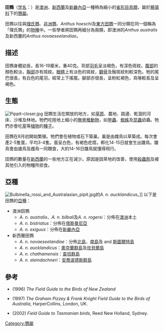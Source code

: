 {{speciesbox
| status = LC
| status_system = IUCN3.1
| status_ref = <ref>{{cite iucn|url=https://www.iucnredlist.org/details/22718480/0 |title=''Anthus novaeseelandiae'' |author=BirdLife International |author-link=BirdLife International |year=2012 |access-date=26 November 2013|ref=harv}}</ref>
| image = Anthus novaeseelandiae novaeseelandiae.jpg
| genus = Anthus
| species = novaeseelandiae
| authority = ([[Johann_Friedrich_Gmelin|Gmelin]], 1789)
}}
'''田鷚'''（[[学名|学名]]：''{{lang|la|Anthus novaeseelandiae}}''）是[[澳洲|澳洲]]、[[新西蘭|新西蘭]]及[[新畿內亞|新畿內亞]]一種稍為細小的[[雀形目|雀形目]][[鳥類|鳥類]]，屬於[[鶺鴒科|鶺鴒科]]下的[[鷚屬|鷚屬]]。

田鷚以往與[[理氏鷚|理氏鷚]]、[[非洲鷚|非洲鷚]]、''Anthus hoeschi''及[[東方田鷚|東方田鷚]]一同分類在同一個稱為「理氏鷚」的[[物種|物種]]中。一些學者將田鷚再細分為兩類，即澳洲的''Anthus australis''及新西蘭的''Anthus novaeseelandiae''。

== 描述 ==
田鷚身體幼長，長16-19厘米，重40克。背部[[羽毛|羽毛]]呈淡褐色，有深色斑紋。[[腹部|腹部]]的顏色較淡，[[胸部|胸部]]亦有斑紋。[[眼睛|眼睛]]上有淡色的斑紋，[[顴骨|顴骨]]及鬚斑紋則較深色。牠的尾巴很長，有白色的尾羽，經常上下搖擺。腳部亦很長，呈粉紅褐色，鳥喙較長及呈褐色。

== 生態 ==
[[File:Pippit-closer.jpg|thumb]]
田鷚生活在開放的地方，如[[草原|草原]]、農地、路邊、乾涸的河床、沙堆及林地。牠們吃陸地上細小的[[無脊椎動物|無脊椎動物]]，如[[甲蟲|甲蟲]]、[[蜘蛛|蜘蛛]]及[[昆蟲|昆蟲]]幼蟲。牠們亦會吃[[草|草]]等[[植物|植物]]的[[種子|種子]]。

田鷚在8月初開始繁殖。牠們會在植物或石下築巢。巢是由雌鳥以草築成。每次會產2-5隻蛋，平均3-4隻。蛋呈白色，有褐色疙瘩。孵化14-15日就會生出雛鳥。雛鳥會由雄鳥及雌鳥一同餵食，大約14-16日雛鳥就懂得飛行。

田鷚的數量在[[新西蘭|新西蘭]]的一些地方正在減少。原因是因草地的改善，使用[[殺蟲劑|殺蟲劑]]及被其他引入的物種所掠食。

== 亞種 ==
[[File:Bulbinella_rossi_and_Australasian_pipit.jpg|thumb]]的''A. n. aucklandicus''。]]
以下是田鷚的[[亞種|亞種]]：
* 澳洲田鷚
** ''A. n. australis''、''A. n. bilbali''及''A. n. rogersi''：分佈在[[澳洲|澳洲]]本土
** ''A. n. bistriatus''：分佈在[[塔斯曼尼亞|塔斯曼尼亞]]
** ''A. n. exiguus''：分佈在[[新畿內亞|新畿內亞]]
* 新西蘭田鷚
** ''A. n. novaeseelandiae''：分佈[[北島|北島]]、[[南島|南島]]及 and [[斯圖爾特島|斯圖爾特島]]
** ''A. n. aucklandicus''：[[奧克蘭群島|奧克蘭群島]]及[[坎貝爾島|坎貝爾島]]
** ''A. n. chathamensis''：[[查坦群島|查坦群島]]
** ''A. n. steindachneri''：[[安蒂波德斯群島|安蒂波德斯群島]]

== 參考 ==
{{reflist}}
* {{aut|Heather, Barrie D. & Robertson, Hugh}} (1996) ''The Field Guide to the Birds of New Zealand''
* {{aut|Pizzey, Graham & Knight, Frank}} (1997) ''The Graham Pizzey & Frank Knight Field Guide to the Birds of Australia'', HarperCollins, London, UK.
* {{aut|Watts, Dave}} (2002) ''Field Guide to Tasmanian birds'', Reed New Holland, Sydney.
{{Taxonbar|from=Q782023}}

[[Category:鷚屬|Category:鷚屬]]